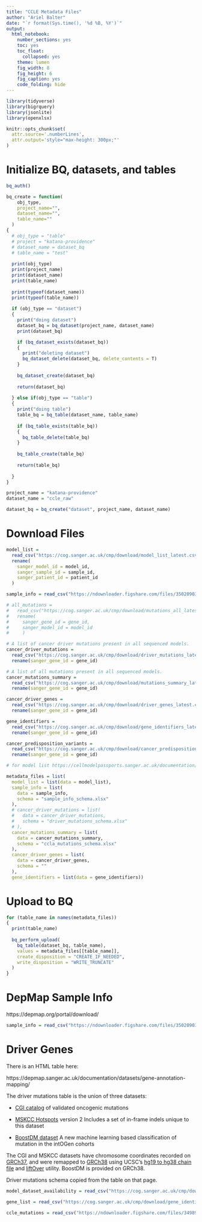 ```yaml
---
title: "CCLE Metadata Files"
author: "Ariel Balter"
date: "`r format(Sys.time(), '%d %B, %Y')`"
output:
  html_notebook:
    number_sections: yes
    toc: yes
    toc_float:
      collapsed: yes
    theme: lumen
    fig_width: 8
    fig_height: 6
    fig_caption: yes
    code_folding: hide
---
```



```r
library(tidyverse)
library(bigrquery)
library(jsonlite)
library(openxlsx)
```


```r
knitr::opts_chunk$set(
  attr.source='.numberLines',
  attr.output='style="max-height: 300px;"'
)
```


# Initialize BQ, datasets, and tables
```r
bq_auth()

bq_create = function(
    obj_type, 
    project_name="", 
    dataset_name="", 
    table_name=""
  )
{
  # obj_type = "table"
  # project = "katana-providence"
  # dataset_name = dataset_bq
  # table_name = "test"
  
  print(obj_type)
  print(project_name)
  print(dataset_name)
  print(table_name)
  
  print(typeof(dataset_name))
  print(typeof(table_name))
  
  if (obj_type == "dataset")
  {
    print("doing dataset")
    dataset_bq = bq_dataset(project_name, dataset_name)
    print(dataset_bq)

    if (bq_dataset_exists(dataset_bq))
    {
      print("deleting dataset")
      bq_dataset_delete(dataset_bq, delete_contents = T)
    }
    
    bq_dataset_create(dataset_bq)
    
    return(dataset_bq)
    
  } else if(obj_type == "table")
  {
    print("doing table")
    table_bq = bq_table(dataset_name, table_name)
    
    if (bq_table_exists(table_bq))
    {
      bq_table_delete(table_bq)
    }
    
    bq_table_create(table_bq)
    
    return(table_bq)
    
  }
}

project_name = "katana-providence"
dataset_name = "ccle_raw"

dataset_bq = bq_create("dataset", project_name, dataset_name)
```

# Download Files
```r
model_list = 
  read_csv("https://cog.sanger.ac.uk/cmp/download/model_list_latest.csv.gz") %>% 
  rename(
    sanger_model_id = model_id,
    sanger_sample_id = sample_id,
    sanger_patient_id = patient_id
  )

sample_info = read_csv("https://ndownloader.figshare.com/files/35020903")

# all_mutations = 
#   read_csv("https://cog.sanger.ac.uk/cmp/download/mutations_all_latest.csv.gz")  %>%
#   rename(
#     sanger_gene_id = gene_id,
#     sanger_model_id = model_id
#     )

# A list of cancer driver mutations present in all sequenced models.
cancer_driver_mutations = 
  read_csv("https://cog.sanger.ac.uk/cmp/download/driver_mutations_latest.csv") %>% 
  rename(sanger_gene_id = gene_id)

# A list of all mutations present in all sequenced models.
cancer_mutations_summary = 
  read_csv("https://cog.sanger.ac.uk/cmp/download/mutations_summary_latest.csv.gz") %>% 
  rename(sanger_gene_id = gene_id)

cancer_driver_genes = 
  read_csv("https://cog.sanger.ac.uk/cmp/download/driver_genes_latest.csv") %>% 
  rename(sanger_gene_id = gene_id)

gene_identifiers = 
  read_csv("https://cog.sanger.ac.uk/cmp/download/gene_identifiers_latest.csv.gz") %>% 
  rename(sanger_gene_id = gene_id)

cancer_predisposition_variants = 
  read_csv("https://cog.sanger.ac.uk/cmp/download/cancer_predisposition_variants_latest.csv") %>% 
  rename(sanger_gene_id = gene_id)

# for model list https://cellmodelpassports.sanger.ac.uk/documentation/models/glossary

metadata_files = list(
  model_list = list(data = model_list),
  sample_info = list(
    data = sample_info, 
    schema = "sample_info_schema.xlsx"
  ),
  # cancer_driver_mutations = list(
  #   data = cancer_driver_mutations, 
  #   schema = "driver_mutations_schema.xlsx"
  # ),
  cancer_mutations_summary = list(
    data = cancer_mutations_summary,
    schema = "ccla_mutations_schema.xlsx"
  ),
  cancer_driver_genes = list(
    data = cancer_driver_genes,
    schema = ""
  ),
  gene_identifiers = list(data = gene_identifiers))
```


# Upload to BQ
```r

for (table_name in names(metadata_files))
{
  print(table_name)
  
  bq_perform_upload(
    bq_table(dataset_bq, table_name),
    values = metadata_files[[table_name]],
    create_disposition = "CREATE_IF_NEEDED",
    write_disposition = "WRITE_TRUNCATE"
  )
}
```

# DepMap Sample Info
https://depmap.org/portal/download/

```r
sample_info = read_csv("https://ndownloader.figshare.com/files/35020903")


```




# Driver Genes 
There is an HTML table here:

https://depmap.sanger.ac.uk/documentation/datasets/gene-annotation-mapping/

The driver mutations table is the union of three datasets:

* <a href="https://www.cancergenomeinterpreter.org/mutations">CGI catalog</a> of validated oncogenic mutations

* <a href="https://www.cancerhotspots.org/swagger-ui.html">MSKCC Hotspots</a> version 2 Includes a set of in-frame indels unique to this dataset

* <a href="https://www.intogen.org/boostdm/downloads">BoostDM dataset</a> A new machine learning based classification of mutation in the intOGen cohorts

The CGI and MSKCC datasets have chromosome coordinates recorded on <a href="https://www.ncbi.nlm.nih.gov/grc/human#previous_major_patch">GRCh37</a>, and were remapped to <a href="https://www.ncbi.nlm.nih.gov/grc/human#current">GRCh38</a> using UCSC’s <a href="https://hgdownload.cse.ucsc.edu/goldenPath/hg19/liftOver/hg19ToHg38.over.chain.gz">hg19 to hg38 chain file</a> and <a href="https://genome-store.ucsc.edu/">liftOver</a> utility. BoostDM is provided on GRCh38.

Driver mutations schema copied from the table on that page.

```r
model_dataset_availability = read_csv("https://cog.sanger.ac.uk/cmp/download/model_dataset_availability_latest.csv.gz")

gene_list = read_csv("https://cog.sanger.ac.uk/cmp/download/gene_identifiers_latest.csv.gz")

ccle_mutations = read_csv("https://ndownloader.figshare.com/files/34989940")
```


